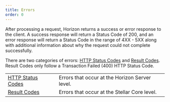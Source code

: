 ```yaml
---
title: Errors
order: 0
---
```



After processing a request, Horizon returns a success or error response to the
client. A success response will return a Status Code of 200, and an error
response will return a Status Code in the range of 4XX - 5XX along with
additional information about why the request could not complete successfully.

There are two categories of errors:
[HTTP Status Codes](./http-status-codes/index.mdx) and
[Result Codes](./result-codes/index.mdx). Result Codes only follow a Transaction
Failed (400) HTTP Status Code.

<MethodTable title="Error Categories">

|                                                    |                                                |
| -------------------------------------------------- | ---------------------------------------------- |
| [HTTP Status Codes](./http-status-codes/index.mdx) | Errors that occur at the Horizon Server level. |
| [Result Codes](./result-codes/index.mdx)           | Errors that occur at the Stellar Core level.   |

</MethodTable>
